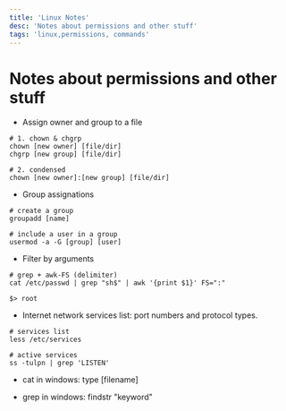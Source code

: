 ```yaml
---
title: 'Linux Notes'
desc: 'Notes about permissions and other stuff'
tags: 'linux,permissions, commands'
---
```


# Notes about permissions and other stuff

* Assign owner and group to a file

```
# 1. chown & chgrp
chown [new owner] [file/dir]
chgrp [new group] [file/dir]

# 2. condensed
chown [new owner]:[new group] [file/dir]
```

* Group assignations

```
# create a group
groupadd [name]

# include a user in a group
usermod -a -G [group] [user]
```

* Filter by arguments

```
# grep + awk-FS (delimiter)
cat /etc/passwd | grep "sh$" | awk '{print $1}' FS=":"

$> root
```

* Internet network services list: port numbers and protocol types. 

```
# services list
less /etc/services

# active services
ss -tulpn | grep 'LISTEN'
```

* cat in windows: type [filename]

* grep in windows: findstr "keyword"









